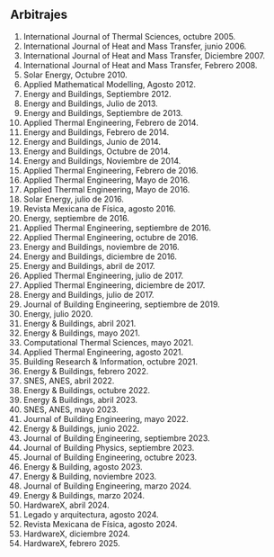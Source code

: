 ## Arbitrajes

::: {.list}

1. International Journal of Thermal Sciences, octubre 2005.
2. International Journal of Heat and Mass Transfer, junio 2006.
3. International Journal of Heat and Mass Transfer, Diciembre 2007.
4. International Journal of Heat and Mass Transfer, Febrero 2008.
5. Solar Energy, Octubre 2010.
6. Applied Mathematical Modelling, Agosto 2012.
7. Energy and Buildings, Septiembre 2012.
8. Energy and Buildings, Julio de 2013.
9. Energy and Buildings, Septiembre de 2013.
10. Applied Thermal Engineering, Febrero de 2014.
11. Energy and Buildings, Febrero de 2014.
12. Energy and Buildings, Junio de 2014.
13. Energy and Buildings, Octubre de 2014.
14. Energy and Buildings, Noviembre de 2014.
15. Applied Thermal Engineering, Febrero de 2016.
16. Applied Thermal Engineering, Mayo de 2016.
17. Applied Thermal Engineering, Mayo de 2016.
18. Solar Energy, julio de 2016.
19. Revista Mexicana de Física, agosto 2016.
20. Energy, septiembre de 2016.
21. Applied Thermal Engineering, septiembre de 2016.
22. Applied Thermal Engineering, octubre de 2016.
23. Energy and Buildings, noviembre de 2016.
24. Energy and Buildings, diciembre de 2016.
25. Energy and Buildings, abril de 2017.
26. Applied Thermal Engineering, julio de 2017.
27. Applied Thermal Engineering, diciembre de 2017.
28. Energy and Buildings, julio de 2017.
29. Journal of Building Engineering, septiembre de 2019.
30. Energy, julio 2020.
31. Energy & Buildings, abril 2021.
32. Energy & Buildings, mayo 2021.
33. Computational Thermal Sciences, mayo 2021.
34. Applied Thermal Engineering, agosto 2021.
35. Building Research & Information, octubre 2021.
36. Energy & Buildings, febrero 2022.
37. SNES, ANES, abril 2022.
38. Energy & Buildings, octubre 2022.
39. Energy & Buildings, abril 2023.
40. SNES, ANES, mayo 2023.
41. Journal of Building Engineering, mayo 2022.
42. Energy & Buildings, junio 2022.
43. Journal of Building Engineering, septiembre 2023.
44. Journal of Building Physics, septiembre 2023.
45. Journal of Building Engineering, octubre 2023.
46. Energy & Building, agosto 2023.
47. Energy & Building, noviembre 2023.
48. Journal of Building Engineering, marzo 2024.
49. Energy & Buildings, marzo 2024.
50. HardwareX, abril 2024.
51. Legado y arquitectura, agosto 2024.
52. Revista Mexicana de Física, agosto 2024.
53. HardwareX, diciembre 2024.
54. HardwareX, febrero 2025.

:::

